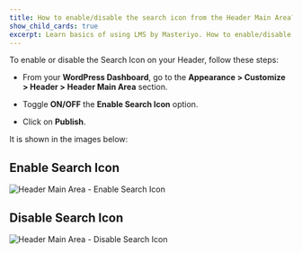 ---
title: How to enable/disable the search icon from the Header Main Area?
show_child_cards: true
excerpt: Learn basics of using LMS by Masteriyo. How to enable/disable the search icon from the Header Main Area.
---


To enable or disable the Search Icon on your Header, follow these steps:

- From your **WordPress Dashboard**, go to the **Appearance > Customize > Header > Header Main Area** section.

- Toggle **ON/OFF** the **Enable Search Icon** option.

- Click on **Publish**.

It is shown in the images below:

## Enable Search Icon

![Header Main Area - Enable Search Icon](https://user-images.githubusercontent.com/109593521/183475584-65909a9c-f4e8-483a-aae5-7a814c5b4d77.png)

## Disable Search Icon

![Header Main Area - Disable Search Icon](https://user-images.githubusercontent.com/109593521/183475927-57554efd-9791-40f3-8710-3a8f332b18ee.png)
